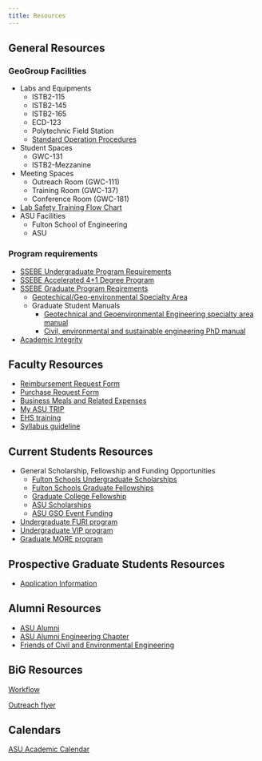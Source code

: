 ```yaml
---
title: Resources
---
```


## General Resources

### GeoGroup Facilities
       
* Labs and Equipments
  * ISTB2-115
  * ISTB2-145
  * ISTB2-165
  * ECD-123
  * Polytechnic Field Station
  * [Standard Operation Procedures](https://urldefense.com/v3/__https://www.dropbox.com/sh/2o1ogf12wetgime/AABSJy2TuggT94gNLITQ4w9ma?dl=0__;!!IKRxdwAv5BmarQ!NuHWcsgFYu2jnANVXCQG_eKkI_8vre6JEps3nRP-Vy5AmAGRVPpChnCYk6th8yJM$) 
* Student Spaces
  * GWC-131
  * ISTB2-Mezzanine
* Meeting Spaces
  * Outreach Room (GWC-111)
  * Training Room (GWC-137)
  * Conference Room (GWC-181)
* [Lab Safety Training Flow Chart](https://ssebe.engineering.asu.edu/wp-content/uploads/2017/08/Training-2017-Final-Flow-Chart-rev.-0.pdf) 
* ASU Facilities
  * Fulton School of Engineering
  * ASU

###  Program requirements

* [SSEBE Undergraduate Program Requirements](https://webapp4.asu.edu/programs/t5/majorinfo/ASU00/ESCEESUBSE/undergrad/false)
* [SSEBE Accelerated 4+1 Degree Program](https://ssebe.engineering.asu.edu/accelerated/) 
* [SSEBE Graduate Program Reqirements](https://ssebe.engineering.asu.edu/graduate/civil/) 
  * [Geotechical/Geo-environmental Specialty Area](https://ssebe.engineering.asu.edu/geotechnicalgeoenvironmental-specialty-area/)
  * Graduate Student Manuals
    * [Geotechnical and Geoenvironmental Engineering specialty area manual](https://ssebe.engineering.asu.edu/wp-content/uploads/sites/28/2023/12/Geotechnical-Graduate-Manual-revised-Fall-2022.pdf) 
    * [Civil, environmental and sustainable engineering PhD manual](https://ssebe.engineering.asu.edu/wp-content/uploads/sites/28/2017/08/PhD-12-2014.pdf) 

* [Academic Integrity](https://provost.asu.edu/academic-integrity/resources/faculty) 


## Faculty Resources
* [Reimbursement Request Form](https://ssebe.engineering.asu.edu/wp-content/uploads/2017/08/SSEBE-Reimbursement-Request-Form-Aug-2015.xlsx)
* [Purchase Request Form](https://ssebe.engineering.asu.edu/wp-content/uploads/2017/08/SSEBE-Purchase-Request-Form-Aug-2015.xlsx)
* [Business Meals and Related Expenses](https://www.asu.edu/fs/forms/business-meals-form.pdf)
* [My ASU TRIP](https://cfo.asu.edu/myasutrip)
* [EHS training](https://cfo.asu.edu/ehs-training)
* [Syllabus guideline](https://provost.asu.edu/curriculum-development/changemaker/syllabus-guidelines)
   
## Current Students Resources
* General Scholarship, Fellowship and Funding Opportunities
  * [Fulton Schools Undergraduate Scholarships](https://scholarships.engineering.asu.edu/)
  * [Fulton Schools Graduate Fellowships](https://graduate.engineering.asu.edu/fellowships/)
  * [Graduate College Fellowship](https://graduate.asu.edu/current-students/funding-opportunities/awards-and-fellowships/graduate-college-fellowship%20)
  * [ASU Scholarships](https://students.asu.edu/scholarships)
  * [ASU GSO Event Funding](https://gpsa.asu.edu/funding/gso-funding/)
* [Undergraduate FURI program](https://furi.engineering.asu.edu/)
* [Undergraduate VIP program](https://vip.asu.edu/)
* [Graduate MORE program](https://graduate.engineering.asu.edu/more/)

## Prospective Graduate Students Resources

* [Application Information](https://ssebe.engineering.asu.edu/graduate-applications/)

## Alumni Resources

* [ASU Alumni](https://alumni.asu.edu/) 
* [ASU Alumni Engineering Chapter](https://alumni.asu.edu/chapters/ira-fulton-schools-engineering-chapter)
* [Friends of Civil and Environmental Engineering](https://ssebe.engineering.asu.edu/foce2/) 

## BiG Resources 

[Workflow](https://juliantao.github.io/bigworkflow/)

[Outreach flyer](./resources/ASU_CBBG_Self-burrowing_Robots.pdf)

## Calendars

[ASU Academic Calendar](https://students.asu.edu/academic-calendar)

